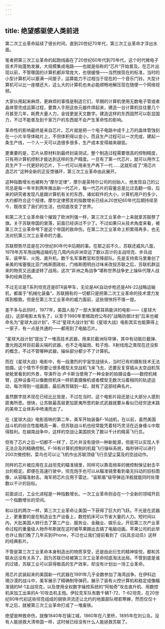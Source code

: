 ```yaml
---
---
---
```

title: 绝望感驱使人类前进
---

第二次工业革命延续了很长时间，直到20世纪70年代，第三次工业革命才浮出水面。

笔者把第三次工业革命的起跑线画在了20世纪60年代到70年代，这个时代微电子技术开始蓬勃发展，大规模集成电路——也就是俗称的“芯片”开始普及。在芯片出现以前，不管哪国的计算机都非常庞大，也很缓慢——当然按现在的标准，当时的小型计算机可以塞满一间屋子，运算能力不过相当于现在的一个音乐门铃。大型计算机可以比一座楼还大，这么大的计算机也未必能顺畅地解压现在随便一个网络视频。

大家伙用起来麻烦，更麻烦的事情是制造它们，早期的计算机使用无数电子管或者晶体管完成运算过程，要靠人手把这些元器件焊起来，建造一台计算机往往要几个月甚至几年，耗费大量人力，金钱更是天文数字。建造这样的东西固然可以彰显国力，不过不能普及到千家万户的东西就不会产生革命性的影响。

革命性的影响最终是来自芯片。芯片就是把一个电子电路中成千上万的晶体管蚀刻在一小片半导体硅片上，不但体积得以变小，而且生产过程可以一次完成，建起一条生产线，一个人一天可以造很多很多，生产成本变得越来越低。

更重要的是，芯片从原材料到最终封装测试，整个制造过程需要很高的控制精度，只有用计算机控制才能达到这样的生产精度。一旦有了第一代芯片，就可以用作工具生产下一代更好的芯片，下一代可以用来生产再下一代……这就形成了“用芯片造芯片”这种全新的正反馈循环，第三次工业革命由此展开。

这种指数增长也被称为“摩尔定律”，摩尔是英特尔公司的创始人，他发现自己的公司总是每一年半到两年推出新一代芯片，每一代芯片的容量总是比过去翻一倍，后来的研究者发现凡是跟计算机有关的东西，诸如软件的大小，计算机用户的多少，大约都符合这个规律。摩尔定律预言的指数增长已经从20世纪60年代后期持续至今，既改变了我们的生活，也彻底改变了世界。

和第二次工业革命挨个摧毁了欧洲列强一样，第三次工业革命一上来就拿苏联祭了旗。关于苏联帝国的衰落，前面已经讲过不少了。不过如果只从技术角度来看，被第三次工业革命甩下是这个帝国的致命伤。在第二次工业革命上积累得再多，也无法对抗第三次工业革命的力量。

苏联颓势尽显是在20世纪80年代中后期的事。在那之前不久，苏联还威风八面，1978年苏军用战略运输机在几周内向非洲空运了数以百计的主战坦克、步兵战车、装甲车、火炮、直升机，数千名军事教官和空降部队。先是支持索马里重创了亲美的埃塞俄比亚门格斯图政权，门格斯图明白过味来改投苏联之后，苏联机群运来的物资又迅速逆转了战局。这次“非洲之角战争”堪称世界战争史上操纵代理人战争的经典范例。

不过无论是T系列坦克还是BTR装甲车，无论是AK自动步枪还是AN-22战略运输机，都属于“机械化装备”，苏联拥有的一切都只是把第二次工业革命的技术潜力发挥到极致。但是在第三次工业革命的威力面前，这些很快将不值一提。

差不多与此同时，1977年，美国人拍了一部大家都耳熟能详的电影——《星球大战》，这部电影太有名了，以至于1980年里根政府公布的“战略防御计划”后来也被命名为“星球大战计划”。不过“星球大战计划”和《星球大战》电影其实也能算得上一家子，有一点是共通的——都用到了电脑芯片。

“星球大战计划”提出了一堆高技术武器，用来拦截洲际导弹，其中有动能拦截弹、激光炮这样目前最尖端的武器，也不乏电磁炮、粒子炮、X射线炮之类现在还没影的概念，不过不管哪种武器，操纵部分都少不了计算机。

而在《星球大战》电影中，有一段激烈的宇宙空战镜头，当时已有的摄影技术无法拍摄。这个情节不但要让很多模型太空战机飞来飞去，还要反复穿插从太空战机驾驶舱里看到的外景，导演乔治·卢卡斯当使用了一种全新的拍摄设备——数控机械臂，这种设备可以像数控机床一样抓着摄像机或者模型无数次沿着相同的轨迹运动，每次得到一组画面，最后再剪辑到一起，就有了这部经典名片。

虽然数字技术现在已经比比皆是，不过在当时，这个电影片段还是让大部分人感到匪夷所思。很快，让苏联最高层更加匪夷所思的新式武器就要从看似已经穷途末路的美帝工业体系中喷涌而出了。

在《星球大战》电影首映的第二年，美军开始装备F-16战机，在以前，虽然美国战斗机的综合性能略高一筹，但苏联战斗机也经常能凭着轻巧灵活在近身缠斗中取得胜利。在越南战争中，这样的空战让美国损失了数以千计的精英飞行员。

但有了芯片之后一切都不一样了，芯片并没有提供一种新能源，但是可以实现人手无法企及的精确控制。F-16有计算机控制的机载飞行操纵系统，每秒钟可以进行200次微控制，菜鸟也可以让飞机作出苏联顶级飞行员望尘莫及的空战动作。

同样的芯片被应用在主战坦克的瞄准镜里，同样可以靠高频率的微控制保证射击平台的稳定。即便在高速行驶中，坦克炮手也可以从瞄准镜里看到毫无抖动的目标图像，从容瞄准射击。海军把芯片应用于雷达，“宙斯盾”级导弹巡洋舰就能同时处理数以千计的目标。

前面说过，工业化进程是一种指数增长。一次工业革命则会在一个全新的领域开启一个指数增长的空间。

和以往的两次一样，第三次工业革命让美国一下获得了巨大的飞跃。不光是在武器上，更重要的是在制造业生产设备上，数控机床可以节省大量的人力。短时间以内，大批美国人转行去了第三产业、服务业、金融业、娱乐业。开启第三次产业革命过程的重量级人物乔布斯就在这时被苹果踢出去搞了电脑动画。苹果公司的此举也许让我们晚了几年买到iPhone，不过也让我们提前看到了《玩具总动员》这样的经典影片。

不管是第三次工业革命本身制造出的物质享受，还是由此衍生的精神愉悦，都和苏联永远没有关系了。因为苏联已经被第三次工业革命彻底淘汰出局。不管到底是谁的过错，苏联工业可以获得极高的生产效率，却没有计划出一场工业革命。

用芯片武装起来的美国新一代武器在1991年几乎全数参加了海湾战争。在伊科边境沙漠的战斗中，美军展示了精确制导弹药，展示了装有火控计算机和稳定成像瞄准镜的M-1主战坦克，以及使用全权数字操控系统的“阿帕奇”攻击直升机、用数控机床加工出来的A-10攻击机主炮。伊拉克军队有数千辆T-72、T-62坦克，在20世纪80年代初这些坦克组成的钢铁洪流还让北约的地面部队噤若寒蝉，然而仅仅十年之后，就被第三次工业革命打成了一堆废铁。

绝望是种致命伤，就像1840年在镇江城，1860年在八里桥，1895年在刘公岛，没有人能拯救大清帝国一样，这时候已经没有什么人能拯救苏联了。